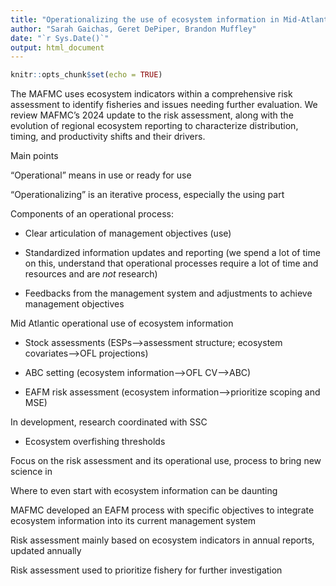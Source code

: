 ```yaml
---
title: "Operationalizing the use of ecosystem information in Mid-Atlantic science and management decisions"
author: "Sarah Gaichas, Geret DePiper, Brandon Muffley"
date: "`r Sys.Date()`"
output: html_document
---
```


```r
knitr::opts_chunk$set(echo = TRUE)
```

The MAFMC uses ecosystem indicators within a comprehensive risk assessment to identify fisheries and issues needing further evaluation. We review MAFMC's 2024 update to the risk assessment, along with the evolution of regional ecosystem reporting to characterize distribution, timing, and productivity shifts and their drivers. 

Main points

"Operational" means in use or ready for use

"Operationalizing" is an iterative process, especially the using part

Components of an operational process:

*  Clear articulation of management objectives (use)

*  Standardized information updates and reporting (we spend a lot of time on this, understand that operational processes require a lot of time and resources and are *not* research)

*  Feedbacks from the management system and adjustments to achieve management objectives

Mid Atlantic operational use of ecosystem information

*  Stock assessments (ESPs-->assessment structure; ecosystem covariates-->OFL projections)

*  ABC setting (ecosystem information-->OFL CV-->ABC)

*  EAFM risk assessment (ecosystem information-->prioritize scoping and MSE)

In development, research coordinated with SSC

*  Ecosystem overfishing thresholds

Focus on the risk assessment and its operational use, process to bring new science in

Where to even start with ecosystem information can be daunting

MAFMC developed an EAFM process with specific objectives to integrate ecosystem information into its current management system

Risk assessment mainly based on ecosystem indicators in annual reports, updated annually

Risk assessment used to prioritize fishery for further investigation





